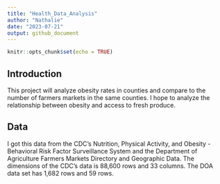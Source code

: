 ```yaml
---
title: "Health_Data_Analysis"
author: "Nathalie"
date: "2023-07-21"
output: github_document
---
```


```r
knitr::opts_chunk$set(echo = TRUE)
```

## Introduction

This project will analyze obesity rates in counties and compare to the number of farmers markets in the same counties. I hope to analyze the relationship between obesity and access to fresh produce. 

## Data

I got this data from the CDC's Nutrition, Physical Activity, and Obesity - Behavioral Risk Factor Surveillance System and the Department of Agriculture Farmers Markets Directory and Geographic Data. The dimensions of the CDC's data is 88,600 rows and 33 columns. The DOA data set has 1,682 rows and 59 rows.

